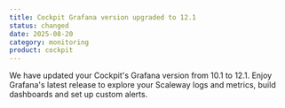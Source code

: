 ```yaml
---
title: Cockpit Grafana version upgraded to 12.1
status: changed
date: 2025-08-20
category: monitoring
product: cockpit
---
```


We have updated your Cockpit's Grafana version from 10.1 to 12.1. Enjoy Grafana's latest release to explore your Scaleway logs and metrics, build dashboards and set up custom alerts.

